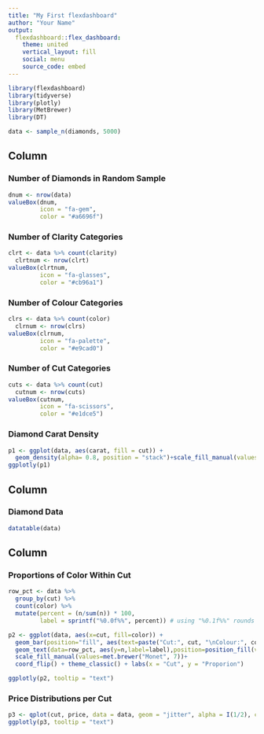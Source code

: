 ```yaml
---
title: "My First flexdashboard"
author: "Your Name"
output: 
  flexdashboard::flex_dashboard:
    theme: united
    vertical_layout: fill
    social: menu
    source_code: embed
---
```


```r
library(flexdashboard)
library(tidyverse)
library(plotly)
library(MetBrewer)
library(DT)

data <- sample_n(diamonds, 5000)

```

Column {data-width=350}
-----------------------------------------------------------------------


### Number of Diamonds in Random Sample

```r
dnum <- nrow(data)
valueBox(dnum, 
         icon = "fa-gem",
         color = "#a6696f")
```

### Number of Clarity Categories
```r
clrt <- data %>% count(clarity)
  clrtnum <- nrow(clrt)
valueBox(clrtnum, 
         icon = "fa-glasses",
         color = "#cb96a1")
```

### Number of Colour Categories
```r
clrs <- data %>% count(color)
  clrnum <- nrow(clrs)
valueBox(clrnum, 
         icon = "fa-palette",
         color = "#e9cad0")
```


### Number of Cut Categories

```r
cuts <- data %>% count(cut)
  cutnum <- nrow(cuts)
valueBox(cutnum, 
         icon = "fa-scissors",
         color = "#e1dce5")
```



### Diamond Carat Density 
```r
p1 <- ggplot(data, aes(carat, fill = cut)) +
  geom_density(alpha= 0.8, position = "stack")+scale_fill_manual(values=met.brewer("Monet", 10))+theme_classic()
ggplotly(p1)
```

Column {data-width=300}
-----------------------------------------------------------------------

### Diamond Data

```r
datatable(data)
```


Column {data-width=350}
-----------------------------------------------------------------------

### Proportions of Color Within Cut

```r

row_pct <- data %>%
  group_by(cut) %>%
  count(color) %>%
  mutate(percent = (n/sum(n)) * 100,
         label = sprintf("%0.0f%%", percent)) # using "%0.1f%%" rounds to one decimal place 

p2 <- ggplot(data, aes(x=cut, fill=color)) + 
  geom_bar(position="fill", aes(text=paste("Cut:", cut, "\nColour:", color))) +
  geom_text(data=row_pct, aes(y=n,label=label),position=position_fill(vjust = 0.5), size = 3) + 
  scale_fill_manual(values=met.brewer("Monet", 7))+
  coord_flip() + theme_classic() + labs(x = "Cut", y = "Proporion")

ggplotly(p2, tooltip = "text")
```

### Price Distributions per Cut

```r

p3 <- qplot(cut, price, data = data, geom = "jitter", alpha = I(1/2), color=cut, aes(text=paste("Cut: ", cut, "\nPrice: $",price, "\nCarat: ", carat, "\nColour: ", color,"\nClarity: ", clarity, sep = "")))+scale_color_manual("Cut",values=met.brewer("Monet", 5))+ theme_classic()+ labs(x = "Cut", y = "Price ($US)")+theme(legend.position = "none")
ggplotly(p3, tooltip = "text")

```


